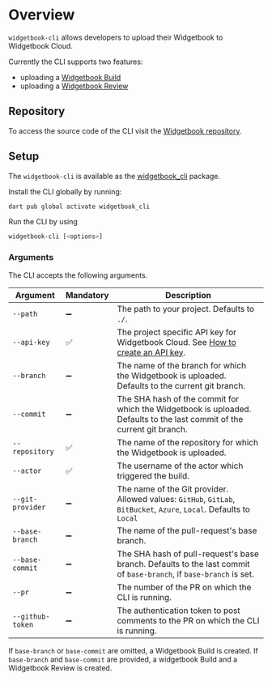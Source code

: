 # Overview

`widgetbook-cli` allows developers to upload their Widgetbook to Widgetbook Cloud.

Currently the CLI supports two features:
- uploading a [Widgetbook Build](/widgetbook-cloud/hosting)
- uploading a [Widgetbook Review](/widgetbook-cloud/review)

## Repository

To access the source code of the CLI visit the [Widgetbook repository](https://github.com/widgetbook/widgetbook/tree/main/packages/widgetbook_cli).

## Setup

The `widgetbook-cli` is available as the [widgetbook_cli](https://pub.dev/packages/widgetbook_cli) package.

Install the CLI globally by running: 

```bash
dart pub global activate widgetbook_cli
```

Run the CLI by using
```bash
widgetbook-cli [<options>]
```

### Arguments

The CLI accepts the following arguments.

| Argument         | Mandatory | Description |
| ---------------- | --------- | ----------- |
| `--path`         | ➖        | The path to your project. Defaults to `./`. |
| `--api-key`      | ✅        | The project specific API key for Widgetbook Cloud. See [How to create an API key](/widgetbook-cloud/hosting#how-to-create-an-api-key).|
| `--branch`       | ➖        | The name of the branch for which the Widgetbook is uploaded. Defaults to the current git branch. |
| `--commit`       | ➖        | The SHA hash of the commit for which the Widgetbook is uploaded. Defaults to the last commit of the current git branch. |
| `--repository`   | ✅        | The name of the repository for which the Widgetbook is uploaded.|
| `--actor`        | ✅        | The username of the actor which triggered the build.|
| `--git-provider` | ➖        | The name of the Git provider. Allowed values: `GitHub`, `GitLab`, `BitBucket`, `Azure`, `Local`. Defaults to `Local` |
| `--base-branch`  | ➖        | The name of the pull-request's base branch. |
| `--base-commit`  | ➖        | The SHA hash of pull-request's base branch. Defaults to the last commit of `base-branch`, if `base-branch` is set. |
| `--pr`           | ➖        | The number of the PR on which the CLI is running. |
| `--github-token` | ➖        | The authentication token to post comments to the PR on which the CLI is running. |

If `base-branch` or `base-commit` are omitted, a Widgetbook Build is created. 
If `base-branch` and `base-commit` are provided, a widgetbook Build and a Widgetbook Review is created.
